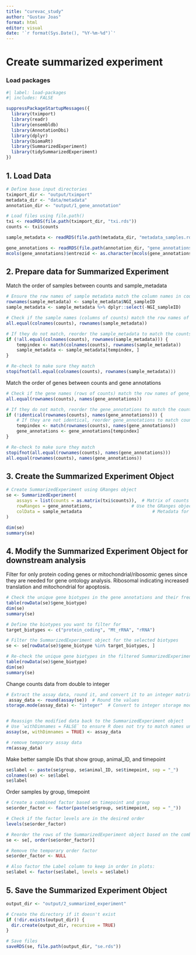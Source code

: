 ```yaml
---
title: "curevac_study"
author: "Gustav Joas"
format: html
editor: visual
date: '`r format(Sys.Date(), "%Y-%m-%d")`'
---
```


# Create summarized experiment

### Load packages

```r
#| label: load-packages
#| includes: FALSE

suppressPackageStartupMessages({
  library(tximport)
  library(readr)
  library(ensembldb)
  library(AnnotationDbi)
  library(dplyr)
  library(biomaRt)
  library(SummarizedExperiment)
  library(tidySummarizedExperiment)
})

```

## 1. Load Data

```r
# Define base input directories
tximport_dir <- "output/tximport"
metadata_dir <- "data/metadata"
annotation_dir <- "output/1_gene_annotation"

# Load files using file.path()
txi <- readRDS(file.path(tximport_dir, "txi.rds"))
counts <- txi$counts

sample_metadata <- readRDS(file.path(metadata_dir, "metadata_samples.rds")) %>% as.data.frame()

gene_annotations <- readRDS(file.path(annotation_dir, "gene_annotations.rds"))
mcols(gene_annotations)$entrezid <- as.character(mcols(gene_annotations)$entrezid) # Convert entrezid from list to character vector
```

## 2. Prepare data for Summarized Experiment

Match the order of samples between counts and sample_metadata

```r
# Ensure the row names of sample metadata match the column names in counts
rownames(sample_metadata) <- sample_metadata$NGI_sampleID
sample_metadata <- sample_metadata %>% dplyr::select(-NGI_sampleID)

# Check if the sample names (columns of counts) match the row names of sample_metadata
all.equal(colnames(counts), rownames(sample_metadata))

# If they do not match, reorder the sample_metadata to match the counts
if (!all.equal(colnames(counts), rownames(sample_metadata))) {
    tempindex <- match(colnames(counts), rownames(sample_metadata))
    sample_metadata <- sample_metadata[tempindex, ]
}

# Re-check to make sure they match
stopifnot(all.equal(colnames(counts), rownames(sample_metadata)))
```

Match the order of genes between counts and gene annotations

```r
# Check if the gene names (rows of counts) match the row names of gene_annotations
all.equal(rownames(counts), names(gene_annotations))

# If they do not match, reorder the gene_annotations to match the counts
if (!identical(rownames(counts), names(gene_annotations))) {
    # If they are not identical, reorder gene_annotations to match counts
    tempindex <- match(rownames(counts), names(gene_annotations))
    gene_annotations <- gene_annotations[tempindex]
}

# Re-check to make sure they match
stopifnot(all.equal(rownames(counts), names(gene_annotations)))
all.equal(rownames(counts), names(gene_annotations))
```

## 3. Create the Summarized Experiment Object

```r
# Create SummarizedExperiment using GRanges object
se <- SummarizedExperiment(
    assays = list(counts = as.matrix(txi$counts)),  # Matrix of counts
    rowRanges = gene_annotations,               # Use the GRanges object directly
    colData = sample_metadata                           # Metadata for samples (columns)
)

dim(se)
summary(se)
```

## 4. Modify the Summarized Experiment Object for downstream analysis

Filter for only protein coding genes or mitochondrial/ribosomic genes since they are needed for gene ontology analysis. Ribosomal indicating increased translation and mitochondrial for apoptosis.

```r
# Check the unique gene biotypes in the gene annotations and their frequencies
table(rowData(se)$gene_biotype)
dim(se)
summary(se)

# Define the biotypes you want to filter for
target_biotypes <- c("protein_coding", "Mt_rRNA", "rRNA")

# Filter the SummarizedExperiment object for the selected biotypes
se <- se[rowData(se)$gene_biotype %in% target_biotypes, ]

# Re-check the unique gene biotypes in the filtered SummarizedExperiment
table(rowData(se)$gene_biotype)
dim(se)
summary(se)
```

Change counts data from double to integer

```r
# Extract the assay data, round it, and convert it to an integer matrix
 assay_data <- round(assay(se))  # Round the values
storage.mode(assay_data) <- "integer"  # Convert to integer storage mode


# Reassign the modified data back to the SummarizedExperiment object
# Use `withDimnames = FALSE` to ensure R does not try to match names unnecessarily
assay(se, withDimnames = TRUE) <- assay_data

# remove temporary assay data
rm(assay_data)
```

Make better sample IDs that show group, animal_ID, and timepoint

```r
se$label <- paste(se$group, se$animal_ID, se$timepoint, sep = "_")
colnames(se) <- se$label
se$label
```

Order samples by group, timepoint

```r
# Create a combined factor based on timepoint and group
se$order_factor <- factor(paste(se$group, se$timepoint, sep = "_"))

# Check if the factor levels are in the desired order
levels(se$order_factor)

# Reorder the rows of the SummarizedExperiment object based on the combined factor
se <- se[, order(se$order_factor)]

# Remove the temporary order factor
se$order_factor <- NULL

# Also factor the Label column to keep in order in plots:
se$label <- factor(se$label, levels = se$label)
```

## 5. Save the Summarized Experiment Object

```r
output_dir <- "output/2_summarized_experiment"

# Create the directory if it doesn't exist
if (!dir.exists(output_dir)) {
  dir.create(output_dir, recursive = TRUE)
}

# Save files
saveRDS(se, file.path(output_dir, "se.rds"))

```

```{writeLines(capture.output(sessionInfo()), file.path(output_dir, "session_info.txt"))}
```
